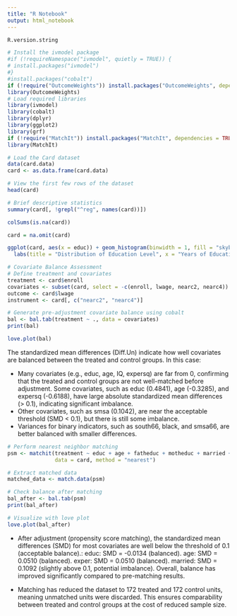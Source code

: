 ```yaml
---
title: "R Notebook"
output: html_notebook
---
```

```r
R.version.string

```

```r
# Install the ivmodel package 
#if (!requireNamespace("ivmodel", quietly = TRUE)) {
# install.packages("ivmodel")
#}
#install.packages("cobalt")
if (!require("OutcomeWeights")) install.packages("OutcomeWeights", dependencies = TRUE)
library(OutcomeWeights)
# Load required libraries
library(ivmodel)
library(cobalt)
library(dplyr)
library(ggplot2)
library(grf)
if (!require("MatchIt")) install.packages("MatchIt", dependencies = TRUE)
library(MatchIt)

```


```r
# Load the Card dataset
data(card.data)
card <- as.data.frame(card.data)

# View the first few rows of the dataset
head(card)
```
```r
# Brief descriptive statistics
summary(card[, !grepl("^reg", names(card))])
```
```r
colSums(is.na(card))
```
```r
card = na.omit(card)
```

```r
ggplot(card, aes(x = educ)) + geom_histogram(binwidth = 1, fill = "skyblue", color = "black") +
  labs(title = "Distribution of Education Level", x = "Years of Education", y = "Frequency")
```
```r
# Covariate Balance Assessment
# Define treatment and covariates
treatment <- card$enroll
covariates <- subset(card, select = -c(enroll, lwage, nearc2, nearc4))
outcome <- card$lwage
instrument <- card[, c("nearc2", "nearc4")]
```

```r
# Generate pre-adjustment covariate balance using cobalt
bal <- bal.tab(treatment ~ ., data = covariates)
print(bal)
```
```r
love.plot(bal) 
```
The standardized mean differences (Diff.Un) indicate how well covariates are balanced between the treated and control groups. In this case: 

- Many covariates (e.g., educ, age, IQ, expersq) are far from 0, confirming that the treated and control groups are not well-matched before adjustment. Some covariates, such as educ (0.4841), age (-0.3285), and expersq (-0.6188), have large absolute standardized mean differences (> 0.1), indicating significant imbalance. 
- Other covariates, such as smsa (0.1042), are near the acceptable threshold (SMD < 0.1), but there is still some imbalance.
- Variances for binary indicators, such as south66, black, and smsa66, are better balanced with smaller differences.

```r
# Perform nearest neighbor matching
psm <- matchit(treatment ~ educ + age + fatheduc + motheduc + married + IQ + exper, 
               data = card, method = "nearest")

# Extract matched data
matched_data <- match.data(psm)
```
```r
# Check balance after matching
bal_after <- bal.tab(psm)
print(bal_after)

# Visualize with love plot
love.plot(bal_after)
```
- After adjustment (propensity score matching), the standardized mean differences (SMD) for most covariates are well below the threshold of 0.1 (acceptable balance).:
educ: SMD = -0.0134 (balanced).
age: SMD = 0.0510 (balanced).
exper: SMD = 0.0510 (balanced).
married: SMD = 0.1092 (slightly above 0.1, potential imbalance).
Overall, balance has improved significantly compared to pre-matching results.

- Matching has reduced the dataset to 172 treated and 172 control units, meaning unmatched units were discarded. This ensures comparability between treated and control groups at the cost of reduced sample size.
